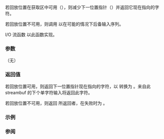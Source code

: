 {{cpp/io/basic_streambuf/title | sungetc}}
{{cpp/io/basic_streambuf/navbar}}
{{ddcl | 1=
int_type sungetc();
}}

若回放位置在获取区中可用（{{c|gptr() &gt; eback()}}），则减少下一位置指针（{{lc|gptr()}}）并返回它现在指向的字符。

若回放位置不可用，则调用 {{lc|pbackfail()}} 以在可能的情况下后备输入序列。

I/O 流函数 {{l2tt|cpp/io/basic_istream/unget}} 以此函数实现。

===参数===
（无）

===返回值===
若回放位置可用，则返回下一位置指针现在指向的字符，以 {{c|Traits::to_int_type(*gptr())}} 转换为 {{tt|int_type}}。来自此 streambuf 的下个单字符输入将返回此字符。

若回放位置不可用，则返回 {{lc|pbackfail()}} 所返回者，在失败时为 {{c|Traits::eof()}}。

===示例===
{{example|
 | code=
#include &lt;iostream&gt;
#include &lt;sstream&gt;

int main()
{
    std::stringstream s("abcdef"); // gptr() 指向 'a'
    char c1 = s.get(); // c = 'a', gptr() 现在指向 'b' 
    char c2 = s.rdbuf()-&gt;sungetc(); // 同 s.unget() ： gptr() 又指向 'a'
    char c3 = s.get(); // c3 = 'a' ， gptr() 现在指向 'b'
    char c4 = s.get(); // c4 = 'b' ， gptr() 现在指向 'c'
    std::cout &lt;&lt; c1 &lt;&lt; c2 &lt;&lt; c3 &lt;&lt; c4 &lt;&lt; '\n';

    s.rdbuf()-&gt;sungetc();  // 回到 'b'
    s.rdbuf()-&gt;sungetc();  // 回到 'a'
    int eof = s.rdbuf()-&gt;sungetc();  // 无内容可反获取： pbackfail() 失败
    if (eof == EOF)
            std::cout &lt;&lt; "Nothing to unget after 'a'\n";
}
 | output=
aaab
Nothing to unget after 'a'
}}

===参阅===
{{dsc begin}}
{{dsc inc | cpp/io/basic_streambuf/dsc sputbackc}}
{{dsc inc | cpp/io/basic_istream/dsc unget}}
{{dsc end}}

{{langlinks|en|ja}}